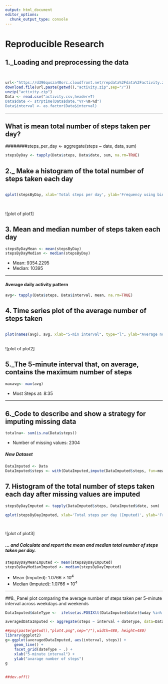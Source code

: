 ```yaml
---
output: html_document
editor_options: 
  chunk_output_type: console
---
```

# Reproducible Research



## 1._Loading and preprocessing the data


```r


url<-"https://d396qusza40orc.cloudfront.net/repdata%2Fdata%2Factivity.zip"
download.file(url,paste(getwd(),"activity.zip",sep="/"))
unzip("activity.zip")
Data <- read.csv("activity.csv,header=T)
Data$date <- strptime(Data$date,"%Y-%m-%d")
Data$interval <- as.factor(Data$interval)
``` 

-----

## What is mean total number of steps taken per day?
########steps_per_day <- aggregate(steps ~ date, data, sum)

```r
stepsByDay <- tapply(Data$steps, Data$date, sum, na.rm=TRUE)
```

## 2._ Make a histogram of the total number of steps taken each day

```r 

qplot(stepsByDay, xlab='Total steps per day', ylab='Frequency using binwith 500', binwidth=500)
           
             
```

![plot of plot1]

## 3. Mean and median number of steps taken each day
```r
stepsByDayMean <- mean(stepsByDay)
stepsByDayMedian <- median(stepsByDay)
```
* Mean: 9354.2295
* Median:  10395

-----

#### Average daily activity pattern

```r
avg<- tapply(Data$steps, Data$interval, mean, na.rm=TRUE)
```

## 4. Time series plot of the average number of steps taken

```r

plot(names(avg), avg, xlab="5-min interval", type="l", ylab="Average no. of steps")
   
```

![plot of plot2]

## 5._The 5-minute interval that, on average, contains the maximum number of steps

```r
maxavg<- max(avg)
```

* Most Steps at: 8:35

----

## 6._Code to describe and show a strategy for imputing missing data


```r
totalna<- sum(is.na(Data$steps))
```

* Number of missing values: 2304

#####  New Dataset


```r
DataImputed <- Data
DataImputed$steps <- with(DataImputed,impute(DataImputed$steps, fun=mean))
```


## 7. Histogram of the total number of steps taken each day after missing values are imputed

```r
stepsByDayImputed <- tapply(DataImputed$steps, DataImputed$date, sum)

qplot(stepsByDayImputed, xlab='Total steps per day (Imputed)', ylab='Frequency using binwith 500', binwidth=500)

            
```

![plot of plot3]

##### ... and Calculate and report the mean and median total number of steps taken per day. 

```r
stepsByDayMeanImputed <- mean(stepsByDayImputed)
stepsByDayMedianImputed <- median(stepsByDayImputed)
```
* Mean (Imputed): 1.0766 &times; 10<sup>4</sup>
* Median (Imputed):  1.0766 &times; 10<sup>4</sup>


----

##8._Panel plot comparing the average number of steps taken per 5-minute interval across weekdays and weekends

```r
DataImputed$dateType <-  ifelse(as.POSIXlt(DataImputed$date)$wday %in% c(0,5), 'weekend', 'weekday')

averagedDataImputed <- aggregate(steps ~ interval + dateType, data=DataImputed, mean)

##png(paste(getwd(),"plot4.png",sep="/"),width=480, height=480)  
library(ggplot2)
g<-ggplot(averagedDataImputed, aes(interval, steps)) + 
    geom_line() + 
    facet_grid(dateType ~ .) +
    xlab("5-minute interval") + 
    ylab("avarage number of steps")
g

    
##dev.off()
```



